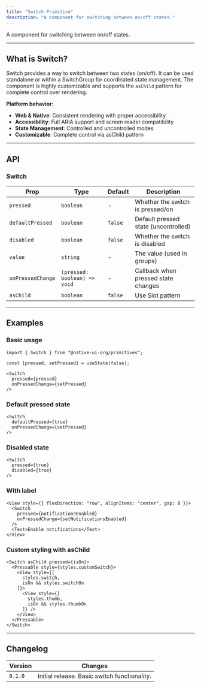 ```yaml
---
title: "Switch Primitive"
description: "A component for switching between on/off states."
---
```


A component for switching between on/off states.

---

## What is Switch?

Switch provides a way to switch between two states (on/off). It can be used standalone or within a SwitchGroup for coordinated state management. The component is highly customizable and supports the `asChild` pattern for complete control over rendering.

**Platform behavior:**
- **Web & Native**: Consistent rendering with proper accessibility
- **Accessibility**: Full ARIA support and screen reader compatibility
- **State Management**: Controlled and uncontrolled modes
- **Customizable**: Complete control via asChild pattern

---

## API

### Switch

| Prop              | Type                      | Default | Description                                    |
|-------------------|---------------------------|---------|------------------------------------------------|
| `pressed`        | `boolean`                 | -       | Whether the switch is pressed/on               |
| `defaultPressed` | `boolean`                 | `false` | Default pressed state (uncontrolled)           |
| `disabled`       | `boolean`                 | `false` | Whether the switch is disabled                 |
| `value`          | `string`                  | -       | The value (used in groups)                     |
| `onPressedChange`| `(pressed: boolean) => void` | -    | Callback when pressed state changes            |
| `asChild`        | `boolean`                 | `false` | Use Slot pattern                               |

---

## Examples

### Basic usage

```tsx
import { Switch } from "@native-ui-org/primitives";

const [pressed, setPressed] = useState(false);

<Switch 
  pressed={pressed} 
  onPressedChange={setPressed} 
/>
```

### Default pressed state

```tsx
<Switch 
  defaultPressed={true}
  onPressedChange={setPressed} 
/>
```

### Disabled state

```tsx
<Switch 
  pressed={true}
  disabled={true}
/>
```

### With label

```tsx
<View style={{ flexDirection: "row", alignItems: "center", gap: 8 }}>
  <Switch 
    pressed={notificationsEnabled} 
    onPressedChange={setNotificationsEnabled}
  />
  <Text>Enable notifications</Text>
</View>
```

### Custom styling with asChild

```tsx
<Switch asChild pressed={isOn}>
  <Pressable style={styles.customSwitch}>
    <View style={[
      styles.switch,
      isOn && styles.switchOn
    ]}>
      <View style={[
        styles.thumb,
        isOn && styles.thumbOn
      ]} />
    </View>
  </Pressable>
</Switch>
```

---

## Changelog

| Version | Changes                                    |
|---------|--------------------------------------------|
| `0.1.0` | Initial release. Basic switch functionality. |

